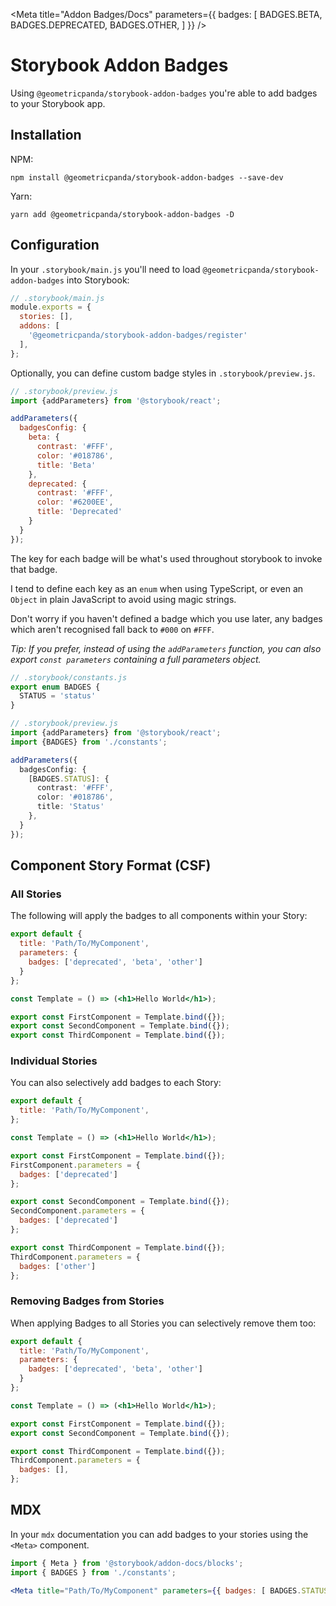 
<Meta title="Addon Badges/Docs"
      parameters={{
        badges: [
          BADGES.BETA,
          BADGES.DEPRECATED,
          BADGES.OTHER,
        ]
      }} />

# Storybook Addon Badges

Using `@geometricpanda/storybook-addon-badges` you're able to add badges to
your Storybook app.

## Installation

NPM:
```shell
npm install @geometricpanda/storybook-addon-badges --save-dev
```

Yarn:
```shell
yarn add @geometricpanda/storybook-addon-badges -D
```

## Configuration

In your `.storybook/main.js` you'll need to load `@geometricpanda/storybook-addon-badges` into Storybook:

```js
// .storybook/main.js
module.exports = {
  stories: [],
  addons: [
    '@geometricpanda/storybook-addon-badges/register'
  ],
};
```

Optionally, you can define custom badge styles in `.storybook/preview.js`.

```js
// .storybook/preview.js
import {addParameters} from '@storybook/react';

addParameters({
  badgesConfig: {
    beta: {
      contrast: '#FFF',
      color: '#018786',
      title: 'Beta'
    },
    deprecated: {
      contrast: '#FFF',
      color: '#6200EE',
      title: 'Deprecated'
    }
  }
});
```

The key for each badge will be what's used throughout storybook to invoke that badge.

I tend to define each key as an `enum` when using TypeScript, or even an `Object` in plain JavaScript
to avoid using magic strings.

Don't worry if you haven't defined a badge which you use later, any badges which aren't recognised fall
back to `#000` on `#FFF`.

_Tip: If you prefer, instead of using the `addParameters` function, you can also
export `const parameters` containing a full parameters object._


```typescript
// .storybook/constants.js
export enum BADGES {
  STATUS = 'status'
}

// .storybook/preview.js
import {addParameters} from '@storybook/react';
import {BADGES} from './constants';

addParameters({
  badgesConfig: {
    [BADGES.STATUS]: {
      contrast: '#FFF',
      color: '#018786',
      title: 'Status'
    },
  }
});

```


## Component Story Format (CSF)

### All Stories

The following will apply the badges to all components within your Story:

```jsx
export default {
  title: 'Path/To/MyComponent',
  parameters: {
    badges: ['deprecated', 'beta', 'other']
  }
};

const Template = () => (<h1>Hello World</h1>);

export const FirstComponent = Template.bind({});
export const SecondComponent = Template.bind({});
export const ThirdComponent = Template.bind({});
```

### Individual Stories

You can also selectively add badges to each Story:

```jsx
export default {
  title: 'Path/To/MyComponent',
};

const Template = () => (<h1>Hello World</h1>);

export const FirstComponent = Template.bind({});
FirstComponent.parameters = {
  badges: ['deprecated']
};

export const SecondComponent = Template.bind({});
SecondComponent.parameters = {
  badges: ['deprecated']
};

export const ThirdComponent = Template.bind({});
ThirdComponent.parameters = {
  badges: ['other']
};
```

### Removing Badges from Stories

When applying Badges to all Stories you can selectively remove them too:

```jsx
export default {
  title: 'Path/To/MyComponent',
  parameters: {
    badges: ['deprecated', 'beta', 'other']
  }
};

const Template = () => (<h1>Hello World</h1>);

export const FirstComponent = Template.bind({});
export const SecondComponent = Template.bind({});

export const ThirdComponent = Template.bind({});
ThirdComponent.parameters = {
  badges: [],
};
```

## MDX

In your `mdx` documentation you can add badges to your stories
using the `<Meta>` component.

```jsx
import { Meta } from '@storybook/addon-docs/blocks';
import { BADGES } from './constants';

<Meta title="Path/To/MyComponent" parameters={{ badges: [ BADGES.STATUS ] }} />
```
